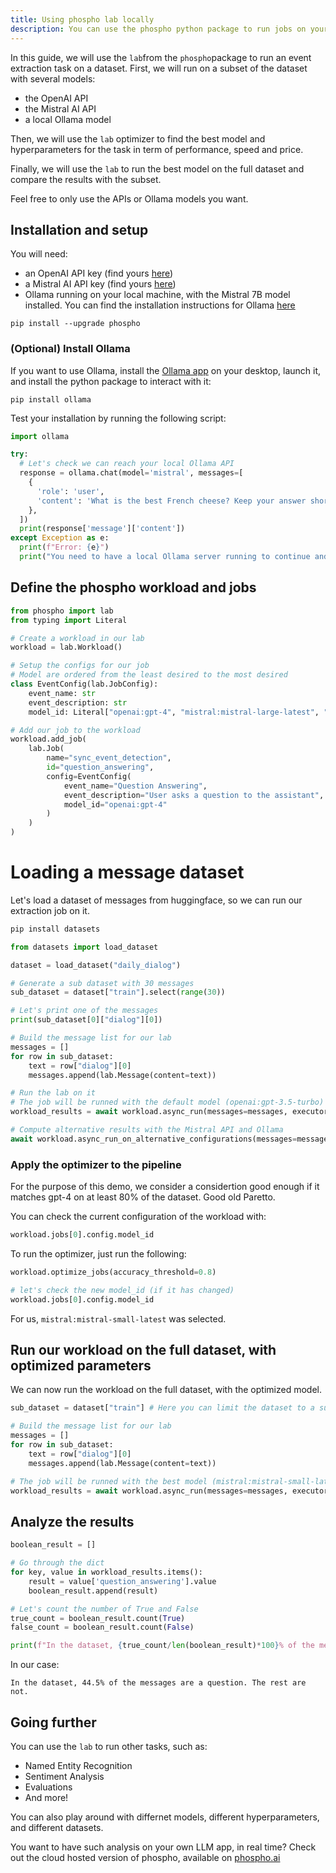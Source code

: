 ```yaml
---
title: Using phospho lab locally
description: You can use the phospho python package to run jobs on your messages locally.
---
```


In this guide, we will use the `lab`from the `phospho`package to run an event extraction task on a dataset.
First, we will run on a subset of the dataset with several models:

- the OpenAI API
- the Mistral AI API
- a local Ollama model

Then, we will use the `lab` optimizer to find the best model and hyperparameters for the task in term of performance, speed and price.

Finally, we will use the `lab` to run the best model on the full dataset and compare the results with the subset.

Feel free to only use the APIs or Ollama models you want.

## Installation and setup

You will need:

- an OpenAI API key (find yours [here](https://platform.openai.com/api-keys))
- a Mistral AI API key (find yours [here](https://console.mistral.ai/api-keys/))
- Ollama running on your local machine, with the Mistral 7B model installed. You can find the installation instructions for Ollama [here](https://ollama.com)

```
pip install --upgrade phospho
```

### (Optional) Install Ollama

If you want to use Ollama, install the [Ollama app](https://ollama.com) on your desktop, launch it, and install the python package to interact with it:

```
pip install ollama
```

Test your installation by running the following script:

```python
import ollama

try:
  # Let's check we can reach your local Ollama API
  response = ollama.chat(model='mistral', messages=[
    {
      'role': 'user',
      'content': 'What is the best French cheese? Keep your answer short.',
    },
  ])
  print(response['message']['content'])
except Exception as e:
  print(f"Error: {e}")
  print("You need to have a local Ollama server running to continue and the mistral model downloaded. \nRemove references to Ollama otherwise.")
```

## Define the phospho workload and jobs

```python
from phospho import lab
from typing import Literal

# Create a workload in our lab
workload = lab.Workload()

# Setup the configs for our job
# Model are ordered from the least desired to the most desired
class EventConfig(lab.JobConfig):
    event_name: str
    event_description: str
    model_id: Literal["openai:gpt-4", "mistral:mistral-large-latest", "mistral:mistral-small-latest", "ollama:mistral-7B"] = "openai:gpt-4"

# Add our job to the workload
workload.add_job(
    lab.Job(
        name="sync_event_detection",
        id="question_answering",
        config=EventConfig(
            event_name="Question Answering",
            event_description="User asks a question to the assistant",
            model_id="openai:gpt-4"
        )
    )
)
```

# Loading a message dataset

Let's load a dataset of messages from huggingface, so we can run our extraction job on it.

```bash
pip install datasets
```

```python
from datasets import load_dataset

dataset = load_dataset("daily_dialog")

# Generate a sub dataset with 30 messages
sub_dataset = dataset["train"].select(range(30))

# Let's print one of the messages
print(sub_dataset[0]["dialog"][0])

# Build the message list for our lab
messages = []
for row in sub_dataset:
    text = row["dialog"][0]
    messages.append(lab.Message(content=text))

# Run the lab on it
# The job will be runned with the default model (openai:gpt-3.5-turbo)
workload_results = await workload.async_run(messages=messages, executor_type="parallel")

# Compute alternative results with the Mistral API and Ollama
await workload.async_run_on_alternative_configurations(messages=messages, executor_type="parallel")
```

### Apply the optimizer to the pipeline

For the purpose of this demo, we consider a considertion good enough if it matches gpt-4 on at least 80% of the dataset. Good old Paretto.

You can check the current configuration of the workload with:

```python
workload.jobs[0].config.model_id
```

To run the optimizer, just run the following:

```python
workload.optimize_jobs(accuracy_threshold=0.8)

# let's check the new model_id (if it has changed)
workload.jobs[0].config.model_id
```

For us, `mistral:mistral-small-latest` was selected.

## Run our workload on the full dataset, with optimized parameters

We can now run the workload on the full dataset, with the optimized model.

```python
sub_dataset = dataset["train"] # Here you can limit the dataset to a subset if you want to test faster and cheaper

# Build the message list for our lab
messages = []
for row in sub_dataset:
    text = row["dialog"][0]
    messages.append(lab.Message(content=text))

# The job will be runned with the best model (mistral:mistral-small-latest in our case)
workload_results = await workload.async_run(messages=messages, executor_type="parallel")
```

## Analyze the results

```python
boolean_result = []

# Go through the dict
for key, value in workload_results.items():
    result = value['question_answering'].value
    boolean_result.append(result)

# Let's count the number of True and False
true_count = boolean_result.count(True)
false_count = boolean_result.count(False)

print(f"In the dataset, {true_count/len(boolean_result)*100}% of the messages are a question. The rest are not.")
```

In our case:

```
In the dataset, 44.5% of the messages are a question. The rest are not.
```

## Going further

You can use the `lab` to run other tasks, such as:

- Named Entity Recognition
- Sentiment Analysis
- Evaluations
- And more!

You can also play around with differnet models, different hyperparameters, and different datasets.

You want to have such analysis on your own LLM app, in real time? Check out the cloud hosted version of phospho, available on [phospho.ai](https://phospho.ai)
